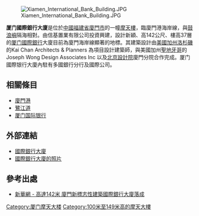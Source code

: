 [[File:Xiamen_International_Bank_Building.JPG|thumb]]

'''厦门國際銀行大廈'''是位於[[中國|中國]][[福建省|福建省]][[廈門市|廈門市]]的一幢[[摩天樓|摩天樓]]，臨廈門港海岸線，與[[鼓浪嶼|鼓浪嶼]]隔海相對。由信基置業有限公司投資興建，設計新穎、高142公尺、樓高37層的[[厦门國際銀行|厦门國際銀行]]大廈目前為廈門海岸線顯著的地標。其建築設計由[[美國|美國]][[加州|加州]][[洛杉磯|洛杉磯]]的Kai Chan Architects & Planners 為項目設計建築師，與美國加州[[聖地牙哥|聖地牙哥]]的Joseph Wong Design Associates Inc 以及[[北京設計院|北京設計院]]廈門分院合作完成。厦门國際银行大廈內駐有多國銀行分行及國際公司。

==相關條目==
*[[廈門港|廈門港]]
*[[鷺江道|鷺江道]]
*[[厦门国际银行|厦门国际银行]]

==外部連結==
*[http://www.amoysk.com/ 國際銀行大廈] {{Wayback|url=http://www.amoysk.com/ |date=20190915154310 }}
*[http://images.google.com.tw/images?q=國際銀行大廈&svnum=10&hl=zh-TW&lr=&start=0&sa=N&filter=0 國際銀行大廈的照片]{{Dead link|date=2019年10月 |bot=InternetArchiveBot |fix-attempted=yes }}

==參考出處==
*[http://news.xinhuanet.com/newscenter/2002-06/09/content_431464.htm 新華網 - 高達142米 廈門新標志性建築國際銀行大廈落成] {{Wayback|url=http://news.xinhuanet.com/newscenter/2002-06/09/content_431464.htm |date=20081224022854 }}

{{Chinese building-stub}}

[[Category:厦门摩天大楼|Category:厦门摩天大楼]]
[[Category:100米至149米高的摩天大樓|Category:100米至149米高的摩天大樓]]